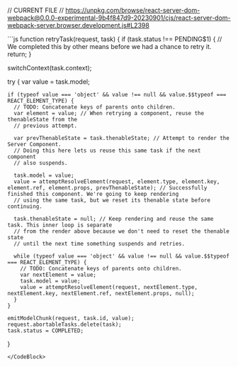 // CURRENT FILE
// https://unpkg.com/browse/react-server-dom-webpack@0.0.0-experimental-9b4f847d9-20230901/cjs/react-server-dom-webpack-server.browser.development.js#L2398

<CodeBlock>
```js
function retryTask(request, task) {
  if (task.status !== PENDING$1) {
    // We completed this by other means before we had a chance to retry it.
    return;
  }

  switchContext(task.context);

  try {
    var value = task.model;

    if (typeof value === 'object' && value !== null && value.$$typeof === REACT_ELEMENT_TYPE) {
      // TODO: Concatenate keys of parents onto children.
      var element = value; // When retrying a component, reuse the thenableState from the
      // previous attempt.

      var prevThenableState = task.thenableState; // Attempt to render the Server Component.
      // Doing this here lets us reuse this same task if the next component
      // also suspends.

      task.model = value;
      value = attemptResolveElement(request, element.type, element.key, element.ref, element.props, prevThenableState); // Successfully finished this component. We're going to keep rendering
      // using the same task, but we reset its thenable state before continuing.

      task.thenableState = null; // Keep rendering and reuse the same task. This inner loop is separate
      // from the render above because we don't need to reset the thenable state
      // until the next time something suspends and retries.

      while (typeof value === 'object' && value !== null && value.$$typeof === REACT_ELEMENT_TYPE) {
        // TODO: Concatenate keys of parents onto children.
        var nextElement = value;
        task.model = value;
        value = attemptResolveElement(request, nextElement.type, nextElement.key, nextElement.ref, nextElement.props, null);
      }
    }

    emitModelChunk(request, task.id, value);
    request.abortableTasks.delete(task);
    task.status = COMPLETED;
  }
```
</CodeBlock>